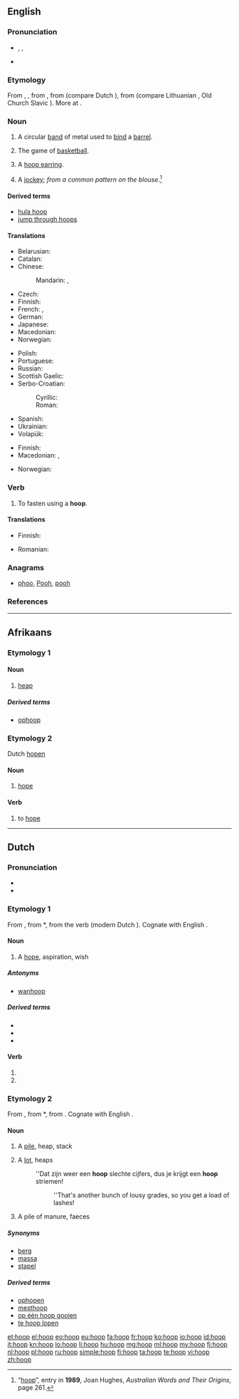 {{also|Hoop}}
==English==
{{wikipedia}}

===Pronunciation===
* {{enPR|ho͞op}}, {{IPA|/huːp/}}, {{X-SAMPA|/hu:p/}}
* {{rhymes|uːp}}

===Etymology===
From {{etyl|enm}} {{term|hoop|lang=enm}}, {{term|hoope|lang=enm}}, from {{etyl|ang}} {{term|hop|hōp|mound, raised land", in combination, also "circular object|lang=ang}}, from {{etyl|gem-pro|en}} {{recons|hōpan||bend, bow, arch|lang=gem-pro}} (compare Dutch {{term|hoep|lang=nl}}), from {{etyl|ine-pro|en}} {{recons|kāb-||to bend|lang=ine-pro}} (compare Lithuanian {{term|kabė||hook|lang=lt}}, Old Church Slavic {{term|||tr=kǫpŭ|hill, island|lang=cu}}). More at {{l|en|camp}}.

===Noun===
{{en-noun}}

# A circular [[band]] of metal used to [[bind]] a [[barrel]].
# {{qualifier|plural}} The game of [[basketball]].
# A [[hoop earring]].
# {{Australia|metonym|informal|dated}} A [[jockey]]; ''from a common pattern on the blouse''.<ref>“[http://books.google.com.au/books?id=B7tZAAAAMAAJ&q=%22hoop%22|%22hoops%22+australia+OR+jockey+-intitle:%22%22+-inauthor:%22%22&dq=%22hoop%22|%22hoops%22+australia+OR+jockey+-intitle:%22%22+-inauthor:%22%22&hl=en&sa=X&ei=80yET8v1AsvumAWsn4HjBw&redir_esc=y hoop]”, entry in '''1989''', Joan Hughes, ''Australian Words and Their Origins'', page 261.</ref>

====Derived terms====
* [[hula hoop]]
* [[jump through hoops]]

====Translations====
{{trans-top|circular band of metal used to bind a barrel}}
* Belarusian: {{t-|be|абруч|m|tr=abrúč|sc=Cyrl}}
* Catalan: {{t-|ca|cèrcol|m}}
* Chinese:
*: Mandarin: {{t|cmn|箍|tr=gū|sc=Hani}}, {{t|cmn|圈|tr=quān|sc=Hani}}
* Czech: {{t-|cs|obruč|f}}
* Finnish: {{t+|fi|vanne}}
* French: {{t+|fr|cercle|m}}, {{t+|fr|cerceau|m}}
* German: {{t+|de|Reif|m}}
* Japanese: {{t-|ja|フープ|tr=fūpu|sc=Jpan}}
* Macedonian: {{t-|mk|обрач|m|tr=óbrač}}
* Norwegian: {{t-|no|tønnebånd|n}}
{{trans-mid}}
* Polish: {{t+|pl|obręcz|m}}
* Portuguese: {{t+|pt|aro|m}}
* Russian: {{t+|ru|обруч|m|tr=óbruč}}
* Scottish Gaelic: {{t-|gd|cearcall|m}}
* Serbo-Croatian:
*: Cyrillic: {{t-|sh|обруч|m}}
*: Roman: {{t-|sh|obruč|m}}
* Spanish: {{t+|es|aro|m}}
* Ukrainian: {{t-|uk|обруч|m|tr=óbruč|sc=Cyrl}}
* Volapük: {{t-|vo|tübatan}}
{{trans-bottom}}

{{trans-top|hoops: basketball}}
* Finnish: {{t+|fi|koris}}
* Macedonian: {{t-|mk|кош|m|tr=koš}}, {{t-|mk|обрач|m|tr=óbrač}}
{{trans-mid}}
* Norwegian: {{t-|no|kurv|m}}
{{trans-bottom}}

{{trans-see|hoop earring}}

===Verb===
{{en-verb}}

# To fasten using a '''hoop'''.

====Translations====
{{trans-top|to fasten with hoop}}
* Finnish: {{t-|fi|vannehtia}}
{{trans-mid}}
* Romanian: {{t+|ro|fereca}}
{{trans-bottom}}

===Anagrams===
* [[phoo#English|phoo]], [[Pooh#English|Pooh]], [[pooh#English|pooh]]

===References===
<references />

----

==Afrikaans==

===Etymology 1===

====Noun====
{{af-noun|hope||hopie|hopies}}

# [[heap]]

=====Derived terms=====
* [[ophoop]]

===Etymology 2===
Dutch [[hopen]]

====Noun====
{{af-noun|-}}

# [[hope]]

====Verb====
{{af-verb}}

# to [[hope]]

----

==Dutch==

===Pronunciation===
* {{rhymes|oːp|lang=nl}}
* {{IPA|/ɦoːp/|lang=nl}}

===Etymology 1===
From {{etyl|dum|nl}} {{term|hope|lang=dum}}, from {{etyl|odt|nl}} *{{term||hopa|lang=odt}}, from the verb {{term|hopon|lang=odt}} (modern Dutch {{term|hopen|lang=nl}}). Cognate with English {{term|hope|lang=en}}.

====Noun====
{{nl-noun|f|-|-}}

# A [[hope]], aspiration, wish

=====Antonyms=====
* {{sense|hope}} [[wanhoop]]

=====Derived terms=====
* {{l|nl|hopeloos}}
* {{l|nl|hoopgevend}}
* {{l|nl|hoopvol}}

====Verb====
{{head|nl}}

# {{nl-verb-form|p=1|n=sg|t=pres|m=ind|hopen}}
# {{nl-verb-form|m=imp|hopen}}

===Etymology 2===
From {{etyl|dum|nl}} {{term|hoop|lang=dum}}, from {{etyl|odt|nl}} *{{term||hōp|lang=odt}}, from {{etyl|gem-pro|nl}} {{recons|haupaz|lang=gem-pro}}. Cognate with English {{term|heap|lang=en}}.

====Noun====
{{nl-noun|m|hopen|hoopje}}

# A [[pile]], heap, stack
# {{figuratively}} A [[lot]], heaps
#: ''Dat zijn weer een '''hoop''' slechte cijfers, dus je krijgt een '''hoop''' striemen!
#:: ''That's another bunch of lousy grades, so you get a load of lashes!
# A pile of manure, faeces

=====Synonyms=====
* [[berg]]
* [[massa]]
* [[stapel]]

=====Derived terms=====
* [[ophopen]]
* [[mesthoop]]
* [[op één hoop gooien]]
* [[te hoop lopen]]

[[et:hoop]]
[[el:hoop]]
[[eo:hoop]]
[[eu:hoop]]
[[fa:hoop]]
[[fr:hoop]]
[[ko:hoop]]
[[io:hoop]]
[[id:hoop]]
[[it:hoop]]
[[kn:hoop]]
[[lo:hoop]]
[[li:hoop]]
[[hu:hoop]]
[[mg:hoop]]
[[ml:hoop]]
[[my:hoop]]
[[fj:hoop]]
[[nl:hoop]]
[[pl:hoop]]
[[ru:hoop]]
[[simple:hoop]]
[[fi:hoop]]
[[ta:hoop]]
[[te:hoop]]
[[vi:hoop]]
[[zh:hoop]]